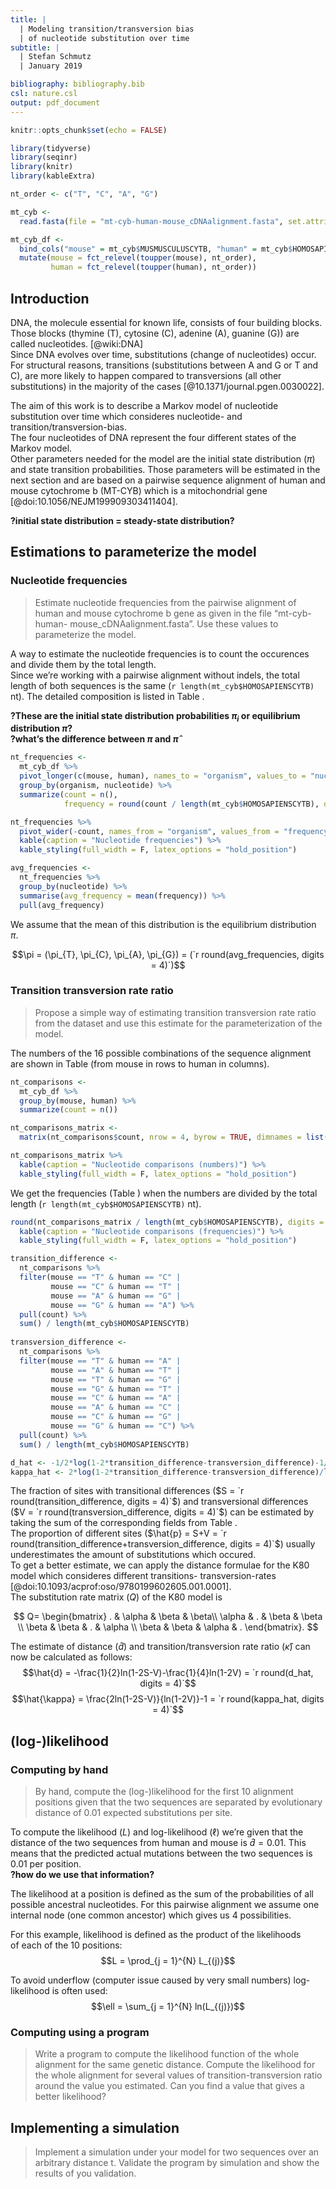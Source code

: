 ```yaml
---
title: |
  | Modeling transition/transversion bias
  | of nucleotide substitution over time
subtitle: |
  | Stefan Schmutz
  | January 2019

bibliography: bibliography.bib
csl: nature.csl
output: pdf_document
---
```


```r
knitr::opts_chunk$set(echo = FALSE)

library(tidyverse)
library(seqinr)
library(knitr)
library(kableExtra)
```

```r
nt_order <- c("T", "C", "A", "G")

mt_cyb <-
  read.fasta(file = "mt-cyb-human-mouse_cDNAalignment.fasta", set.attributes = FALSE)

mt_cyb_df <-
  bind_cols("mouse" = mt_cyb$MUSMUSCULUSCYTB, "human" = mt_cyb$HOMOSAPIENSCYTB) %>%
  mutate(mouse = fct_relevel(toupper(mouse), nt_order),
         human = fct_relevel(toupper(human), nt_order))
```

## Introduction
DNA, the molecule essential for known life, consists of four building blocks. 
Those blocks (thymine (T), cytosine (C), adenine (A), guanine (G)) are called nucleotides. [@wiki:DNA]  
Since DNA evolves over time, substitutions (change of nucleotides) occur. 
For structural reasons, transitions (substitutions between A and G or T and C), 
are more likely to happen compared to transversions (all other substitutions)
in the majority of the cases [@10.1371/journal.pgen.0030022].

The aim of this work is to describe a Markov model of nucleotide substitution 
over time which consideres nucleotide- and transition/transversion-bias.  
The four nucleotides of DNA represent the four different states of the Markov model.  
Other parameters needed for the model are the initial state distribution ($\pi$) and 
state transition probabilities. Those parameters will be estimated in the next section 
and are based on a pairwise sequence alignment of human and mouse cytochrome b (MT-CYB) 
which is a mitochondrial gene [@doi:10.1056/NEJM199909303411404].

**?initial state distribution = steady-state distribution?**

## Estimations to parameterize the model
### Nucleotide frequencies

> Estimate nucleotide frequencies from the pairwise alignment of human and mouse cytochrome b gene as given in the file “mt-cyb-human- mouse_cDNAalignment.fasta”. Use these values to parameterize the model.

A way to estimate the nucleotide frequencies is to count the occurences and
divide them by the total length.  
Since we're working with a pairwise alignment without indels, the total length
of both sequences is the same (`r length(mt_cyb$HOMOSAPIENSCYTB)` nt). 
The detailed composition is listed in Table \ref{tab:nucleotide-frequencies}.  

**?These are the initial state distribution probabilities $\pi_{i}$ or equilibrium distribution $\pi$?**  
**?what's the difference between $\pi$ and $\hat{\pi}$**


```r

nt_frequencies <-
  mt_cyb_df %>%
  pivot_longer(c(mouse, human), names_to = "organism", values_to = "nucleotide") %>%
  group_by(organism, nucleotide) %>%
  summarize(count = n(),
            frequency = round(count / length(mt_cyb$HOMOSAPIENSCYTB), digits = 4))

nt_frequencies %>%
  pivot_wider(-count, names_from = "organism", values_from = "frequency") %>%
  kable(caption = "Nucleotide frequencies") %>%
  kable_styling(full_width = F, latex_options = "hold_position")

avg_frequencies <-
  nt_frequencies %>%
  group_by(nucleotide) %>%
  summarise(avg_frequency = mean(frequency)) %>%
  pull(avg_frequency)

```

We assume that the mean of this distribution is the equilibrium distribution $\pi$.  

$$\pi = (\pi_{T}, \pi_{C}, \pi_{A}, \pi_{G}) = (`r round(avg_frequencies, digits = 4)`)$$

### Transition transversion rate ratio

> Propose a simple way of estimating transition transversion rate ratio from the dataset and use this estimate for the parameterization of the model.

The numbers of the 16 possible combinations of the sequence
alignment are shown in Table \ref{tab:nucleotide-comparisons} (from mouse in rows to human in columns).

```r

nt_comparisons <-
  mt_cyb_df %>%
  group_by(mouse, human) %>%
  summarize(count = n())

nt_comparisons_matrix <-
  matrix(nt_comparisons$count, nrow = 4, byrow = TRUE, dimnames = list(nt_order, nt_order))

nt_comparisons_matrix %>%
  kable(caption = "Nucleotide comparisons (numbers)") %>%
  kable_styling(full_width = F, latex_options = "hold_position")
```

We get the frequencies (Table \ref{tab:nucleotide-comparisons-frequencies}) when the numbers are divided by the total length (`r length(mt_cyb$HOMOSAPIENSCYTB)` nt).

```r

round(nt_comparisons_matrix / length(mt_cyb$HOMOSAPIENSCYTB), digits = 4) %>%
  kable(caption = "Nucleotide comparisons (frequencies)") %>%
  kable_styling(full_width = F, latex_options = "hold_position")
```

```r

transition_difference <-
  nt_comparisons %>%
  filter(mouse == "T" & human == "C" |
         mouse == "C" & human == "T" |
         mouse == "A" & human == "G" |
         mouse == "G" & human == "A") %>%
  pull(count) %>%
  sum() / length(mt_cyb$HOMOSAPIENSCYTB)
  
transversion_difference <-
  nt_comparisons %>%
  filter(mouse == "T" & human == "A" |
         mouse == "A" & human == "T" |
         mouse == "T" & human == "G" |
         mouse == "G" & human == "T" |
         mouse == "C" & human == "A" |
         mouse == "A" & human == "C" |
         mouse == "C" & human == "G" |
         mouse == "G" & human == "C") %>%
  pull(count) %>%
  sum() / length(mt_cyb$HOMOSAPIENSCYTB)

d_hat <- -1/2*log(1-2*transition_difference-transversion_difference)-1/4*log(1-2*transversion_difference)
kappa_hat <- 2*log(1-2*transition_difference-transversion_difference)/log(1-2*transversion_difference)-1

```

The fraction of sites with transitional differences ($S = `r round(transition_difference, digits = 4)`$)
and transversional differences ($V = `r round(transversion_difference, digits = 4)`$) can be estimated
by taking the sum of the corresponding fields from Table \ref{tab:nucleotide-comparisons-frequencies}.  
The proportion of different sites ($\hat{p} = S+V = `r round(transition_difference+transversion_difference, digits = 4)`$) 
usually underestimates the amount of substitutions which occured.  
To get a better estimate, we can apply the distance formulae for the K80 model 
which consideres different transitions- transversion-rates [@doi:10.1093/acprof:oso/9780199602605.001.0001].  
The substitution rate matrix ($Q$) of the K80 model is

$$
Q=
\begin{bmatrix}
. & \alpha & \beta & \beta\\
\alpha & . & \beta & \beta \\
\beta & \beta & . & \alpha \\
\beta & \beta & \alpha & .
\end{bmatrix}.
$$

The estimate of distance ($\hat{d}$) and transition/transversion rate ratio ($\hat{\kappa}$) can now be calculated as follows:  
$$\hat{d} = -\frac{1}{2}ln(1-2S-V)-\frac{1}{4}ln(1-2V) = `r round(d_hat, digits = 4)`$$
$$\hat{\kappa} = \frac{2ln(1-2S-V)}{ln(1-2V)}-1 = `r round(kappa_hat, digits = 4)`$$




## (log-)likelihood
### Computing by hand

> By hand, compute the (log-)likelihood for the first 10 alignment positions given that the two sequences are separated by evolutionary distance of 0.01 expected substitutions per site.

To compute the likelihood ($L$) and log-likelihood ($\ell$) we're given that the distance of the two sequences 
from human and mouse is $\hat{d} = 0.01$. This means that the predicted actual 
mutations between the two sequences is 0.01 per position.  
**?how do we use that information?**

The likelihood at a position is defined as the sum of the probabilities of all 
possible ancestral nucleotides. For this pairwise alignment we assume one internal 
node (one common ancestor) which gives us 4 possibilities.  

For this example, likelihood is defined as the product of the likelihoods  
of each of the 10 positions:  
$$L = \prod_{j = 1}^{N} L_{(j)}$$

To avoid underflow (computer issue caused by very small numbers) log-likelihood 
is often used:  
$$\ell = \sum_{j = 1}^{N} ln(L_{(j)})$$

### Computing using a program

> Write a program to compute the likelihood function of the whole alignment for the same genetic distance. Compute the likelihood for the whole alignment for several values of transition-transversion ratio around the value you estimated. Can you find a value that gives a better likelihood?

## Implementing a simulation

> Implement a simulation under your model for two sequences over an arbitrary distance t. Validate the program by simulation and show the results of you validation.